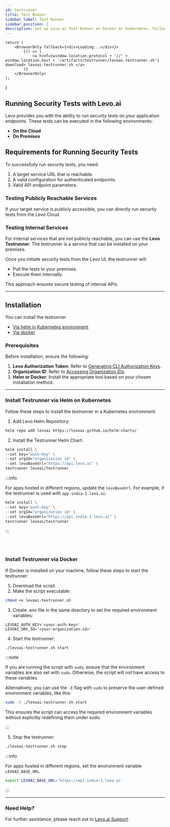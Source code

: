 ```yaml
---
id: testrunner
title: Test Runner
sidebar_label: Test Runner
sidebar_position: 2
description: Set up Levo.ai Test Runner on Docker or Kubernetes. Follow our detailed guide for installation and deployment to enhance API security in your environment.
---
```



    return (
        <BrowserOnly fallback={<div>Loading...</div>}>
            {() => (
                <a href={window.location.protocol + '//' + window.location.host + '/artifacts/testrunner/levoai-testrunner.sh'} download> levoai-testrunner.sh </a>
            )}
        </BrowserOnly>
    );
}

## Running Security Tests with Levo.ai

Levo provides you with the ability to run security tests on your application endpoints. These tests can be executed in the following environments:

- **On the Cloud**
- **On Premises**
## Requirements for Running Security Tests

To successfully run security tests, you need:

1. A target service URL that is reachable.
2. A valid configuration for authenticated endpoints.
3. Valid API endpoint parameters.

### Testing Publicly Reachable Services

If your target service is publicly accessible, you can directly run security tests from the Levo Cloud.

### Testing Internal Services

For internal services that are not publicly reachable, you can use the **Levo Testrunner**. The testrunner is a service that can be installed on your premises.

Once you initiate security tests from the Levo UI, the testrunner will:
- Pull the tests to your premises.
- Execute them internally.

This approach ensures secure testing of internal APIs.

---

## Installation

You can install the testrunner
- [Via helm in Kubernetes environment](#install-testrunner-via-helm-on-kubernetes)
- [Via docker](#install-testrunner-via-docker)

### Prerequisites
Before installation, ensure the following:

1. **Levo Authorization Token**: Refer to [Generating CLI Authorization Keys](/integrations/common-tasks.md#generating-cli-authorization-keys).
2. **Organization ID**: Refer to [Accessing Organization IDs](/integrations/common-tasks.md#accessing-organization-ids).
3. **Helm or Docker**: Install the appropriate tool based on your chosen installation method.

---

### Install Testrunner via Helm on Kubernetes

Follow these steps to install the testrunner in a Kubernetes environment:

1. Add Levo Helm Repository:

```bash
helm repo add levoai https://levoai.github.io/helm-charts/
```

2. Install the Testrunner Helm Chart:


```bash
helm install \
--set key="auth-key" \
--set orgId="organization id" \
--set levoBaseUrl="https://api.levo.ai" \
testrunner levoai/testrunner
```

:::info

For apps hosted in different regions, update the `levoBaseUrl`.
For example, if the testrunner is used with `app.india-1.levo.ai`:


```bash
helm install \
--set key="auth-key" \
--set orgId="organization id" \
--set levoBaseUrl="https://api.india-1.levo.ai" \
testrunner levoai/testrunner
```
:::

<br></br>

### Install Testrunner via Docker

If Docker is installed on your machine, follow these steps to start the testrunner:

1. Download the <DownloadLevoTestRunner/> script.
2. Make the script executable:
```bash
chmod +x levoai-testrunner.sh
```

3. Create .env file in the same directory to set the required environment variables:
```
LEVOAI_AUTH_KEY='<your-auth-key>'
LEVOAI_ORG_ID='<your-organization-id>'
```

4. Start the testrunner:
```bash
./levoai-testrunner.sh start
```

:::note

If you are running the script with `sudo`, ensure that the environment variables are also set with `sudo`. Otherwise, the script will not have access to these variables.

Alternatively, you can use the `-E` flag with `sudo` to preserve the user-defined environment variables, like this:
```bash
sudo -E ./levoai-testrunner.sh start
```
This ensures the script can access the required environment variables without explicitly redefining them under sudo.

:::

5. Stop the testrunner:
```bash
./levoai-testrunner.sh stop
```

:::info

For apps hosted in different regions, set the environment variable `LEVOAI_BASE_URL`.
```bash
export LEVOAI_BASE_URL='https://api.india-1.levo.ai'
```

:::

---

### Need Help?
For further assistance, please reach out to [Levo.ai Support](mailto:support@levo.ai).

